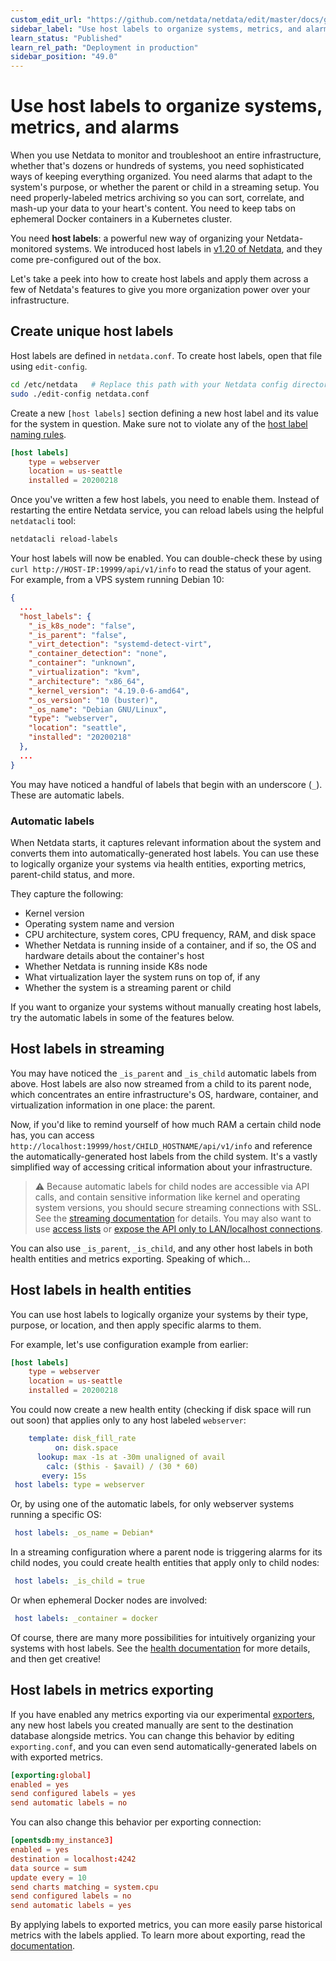 ```yaml
---
custom_edit_url: "https://github.com/netdata/netdata/edit/master/docs/guides/using-host-labels.md"
sidebar_label: "Use host labels to organize systems, metrics, and alarms"
learn_status: "Published"
learn_rel_path: "Deployment in production"
sidebar_position: "49.0"
---
```



# Use host labels to organize systems, metrics, and alarms

When you use Netdata to monitor and troubleshoot an entire infrastructure, whether that's dozens or hundreds of systems,
you need sophisticated ways of keeping everything organized. You need alarms that adapt to the system's purpose, or
whether the parent or child in a streaming setup. You need properly-labeled metrics archiving so you can sort,
correlate, and mash-up your data to your heart's content. You need to keep tabs on ephemeral Docker containers in a
Kubernetes cluster.

You need **host labels**: a powerful new way of organizing your Netdata-monitored systems. We introduced host labels in
[v1.20 of Netdata](https://blog.netdata.cloud/posts/release-1.20/), and they come pre-configured out of the box.

Let's take a peek into how to create host labels and apply them across a few of Netdata's features to give you more
organization power over your infrastructure.

## Create unique host labels

Host labels are defined in `netdata.conf`. To create host labels, open that file using `edit-config`.

```bash
cd /etc/netdata   # Replace this path with your Netdata config directory, if different
sudo ./edit-config netdata.conf
```

Create a new `[host labels]` section defining a new host label and its value for the system in question. Make sure not
to violate any of the [host label naming rules](/docs/getting-started/manage-and-configure/common-configuration-changes#organize-nodes-with-host-labels).

```conf
[host labels]
    type = webserver
    location = us-seattle
    installed = 20200218
```

Once you've written a few host labels, you need to enable them. Instead of restarting the entire Netdata service, you
can reload labels using the helpful `netdatacli` tool:

```bash
netdatacli reload-labels
```

Your host labels will now be enabled. You can double-check these by using `curl http://HOST-IP:19999/api/v1/info` to
read the status of your agent. For example, from a VPS system running Debian 10:

```json
{
  ...
  "host_labels": {
    "_is_k8s_node": "false",
    "_is_parent": "false",
    "_virt_detection": "systemd-detect-virt",
    "_container_detection": "none",
    "_container": "unknown",
    "_virtualization": "kvm",
    "_architecture": "x86_64",
    "_kernel_version": "4.19.0-6-amd64",
    "_os_version": "10 (buster)",
    "_os_name": "Debian GNU/Linux",
    "type": "webserver",
    "location": "seattle",
    "installed": "20200218"
  },
  ...
}
```

You may have noticed a handful of labels that begin with an underscore (`_`). These are automatic labels.

### Automatic labels

When Netdata starts, it captures relevant information about the system and converts them into automatically-generated
host labels. You can use these to logically organize your systems via health entities, exporting metrics,
parent-child status, and more.

They capture the following:

-   Kernel version
-   Operating system name and version
-   CPU architecture, system cores, CPU frequency, RAM, and disk space
-   Whether Netdata is running inside of a container, and if so, the OS and hardware details about the container's host
-   Whether Netdata is running inside K8s node 
-   What virtualization layer the system runs on top of, if any
-   Whether the system is a streaming parent or child

If you want to organize your systems without manually creating host labels, try the automatic labels in some of the
features below.

## Host labels in streaming

You may have noticed the `_is_parent` and `_is_child` automatic labels from above. Host labels are also now
streamed from a child to its parent node, which concentrates an entire infrastructure's OS, hardware, container,
and virtualization information in one place: the parent.

Now, if you'd like to remind yourself of how much RAM a certain child node has, you can access
`http://localhost:19999/host/CHILD_HOSTNAME/api/v1/info` and reference the automatically-generated host labels from the
child system. It's a vastly simplified way of accessing critical information about your infrastructure.

> ⚠️ Because automatic labels for child nodes are accessible via API calls, and contain sensitive information like
> kernel and operating system versions, you should secure streaming connections with SSL. See the [streaming
> documentation](/docs/deployment-in-production/streaming-and-replication/streaming-configuration-reference#securing-streaming-communications) for details. You may also want to use
> [access lists](/docs/deployment-in-production/secure-your-nodes/web-server#access-lists) or [expose the API only to LAN/localhost
> connections](/docs/deployment-in-production/security-and-privacy-design#expose-netdata-only-in-a-private-lan).

You can also use `_is_parent`, `_is_child`, and any other host labels in both health entities and metrics
exporting. Speaking of which...

## Host labels in health entities

You can use host labels to logically organize your systems by their type, purpose, or location, and then apply specific
alarms to them.

For example, let's use configuration example from earlier:

```conf
[host labels]
    type = webserver
    location = us-seattle
    installed = 20200218
```

You could now create a new health entity (checking if disk space will run out soon) that applies only to any host
labeled `webserver`:

```yaml
    template: disk_fill_rate
          on: disk.space
      lookup: max -1s at -30m unaligned of avail
        calc: ($this - $avail) / (30 * 60)
       every: 15s
 host labels: type = webserver
```

Or, by using one of the automatic labels, for only webserver systems running a specific OS:

```yaml
 host labels: _os_name = Debian*
```

In a streaming configuration where a parent node is triggering alarms for its child nodes, you could create health
entities that apply only to child nodes:

```yaml
 host labels: _is_child = true
```

Or when ephemeral Docker nodes are involved:

```yaml
 host labels: _container = docker
```

Of course, there are many more possibilities for intuitively organizing your systems with host labels. See the [health
documentation](/docs/alerts-and-notifications/configure-alerts#alarm-line-host-labels) for more details, and then get creative!

## Host labels in metrics exporting

If you have enabled any metrics exporting via our experimental [exporters](/docs/exporting-data/exporting-reference), any new host
labels you created manually are sent to the destination database alongside metrics. You can change this behavior by
editing `exporting.conf`, and you can even send automatically-generated labels on with exported metrics.

```conf
[exporting:global]
enabled = yes
send configured labels = yes
send automatic labels = no
```

You can also change this behavior per exporting connection:

```conf
[opentsdb:my_instance3]
enabled = yes
destination = localhost:4242
data source = sum
update every = 10
send charts matching = system.cpu
send configured labels = no
send automatic labels = yes
```

By applying labels to exported metrics, you can more easily parse historical metrics with the labels applied. To learn
more about exporting, read the [documentation](/docs/exporting-data/exporting-reference).


